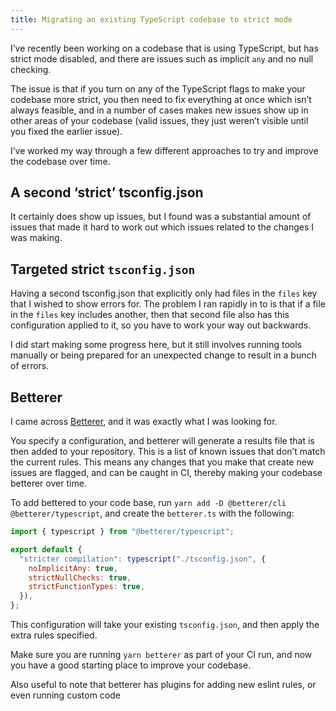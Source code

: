```yaml
---
title: Migrating an existing TypeScript codebase to strict mode
---
```


I’ve recently been working on a codebase that is using TypeScript, but has strict mode disabled, and there are issues such as implicit `any` and no null checking.

The issue is that if you turn on any of the TypeScript flags to make your codebase more strict, you then need to fix everything at once which isn’t always feasible, and in a number of cases makes new issues show up in other areas of your codebase (valid issues, they just weren’t visible until you fixed the earlier issue).

I’ve worked my way through a few different approaches to try and improve the codebase over time.

## A second ‘strict’ tsconfig.json

It certainly does show up issues, but I found was a substantial amount of issues that made it hard to work out which issues related to the changes I was making.

## Targeted strict `tsconfig.json`

Having a second tsconfig.json that explicitly only had files in the `files` key that I wished to show errors for. The problem I ran rapidly in to is that if a file in the `files` key includes another, then that second file also has this configuration applied to it, so you have to work your way out backwards.

I did start making some progress here, but it still involves running tools manually or being prepared for an unexpected change to result in a bunch of errors.

## Betterer

I came across [Betterer](https://github.com/phenomnomnominal/betterer), and it was exactly what I was looking for.

You specify a configuration, and betterer will generate a results file that is then added to your repository. This is a list of known issues that don’t match the current rules. This means any changes that you make that create new issues are flagged, and can be caught in CI, thereby making your codebase betterer over time.

To add bettered to your code base, run `yarn add -D @betterer/cli @betterer/typescript`, and create the `betterer.ts` with the following:

```javascript
import { typescript } from "@betterer/typescript";

export default {
  "stricter compilation": typescript("./tsconfig.json", {
    noImplicitAny: true,
    strictNullChecks: true,
    strictFunctionTypes: true,
  }),
};
```

This configuration will take your existing `tsconfig.json`, and then apply the extra rules specified.

Make sure you are running `yarn betterer` as part of your CI run, and now you have a good starting place to improve your codebase.

Also useful to note that betterer has plugins for adding new eslint rules, or even running custom code
